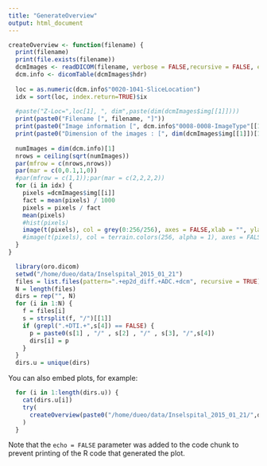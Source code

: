 ```yaml
---
title: "GenerateOverview"
output: html_document
---
```

```r
createOverview <- function(filename) {
  print(filename)
  print(file.exists(filename))
  dcmImages <- readDICOM(filename, verbose = FALSE,recursive = FALSE, exclude = "sql")
  dcm.info <- dicomTable(dcmImages$hdr)
  
  loc = as.numeric(dcm.info$"0020-1041-SliceLocation")
  idx = sort(loc, index.return=TRUE)$ix
  
  #paste("Z-Loc=",loc[1], ", dim",paste(dim(dcmImages$img[[1]])))
  print(paste0("Filename [", filename, "]"))
  print(paste0("Image information [", dcm.info$"0008-0008-ImageType"[[1]], "]"))
  print(paste0("Dimension of the images : [", dim(dcmImages$img[[1]])[1], "x", dim(dcmImages$img[[1]])[1], "]"))
  
  numImages = dim(dcm.info)[1]
  nrows = ceiling(sqrt(numImages))
  par(mfrow = c(nrows,nrows))
  par(mar = c(0,0.1,1,0))
  #par(mfrow = c(1,1));par(mar = c(2,2,2,2))
  for (i in idx) {
    pixels =dcmImages$img[[i]] 
    fact = mean(pixels) / 1000
    pixels = pixels / fact
    mean(pixels)
    #hist(pixels)
    image(t(pixels), col = grey(0:256/256), axes = FALSE,xlab = "", ylab = "", main=round(loc[i],2))
    #image(t(pixels), col = terrain.colors(256, alpha = 1), axes = FALSE,xlab = "", ylab = "", main=round(loc[i],2))
  }
}
```



```r
  library(oro.dicom)
  setwd("/home/dueo/data/Inselspital_2015_01_21")
  files = list.files(pattern=".+ep2d_diff.+ADC.+dcm", recursive = TRUE)
  N = length(files)
  dirs = rep("", N)
  for (i in 1:N) {
    f = files[i]
    s = strsplit(f, "/")[[1]]
    if (grepl(".+DTI.+",s[4]) == FALSE) {
      p = paste0(s[1] , "/" , s[2] , "/" , s[3], "/",s[4])
      dirs[i] = p
    }
  }
  dirs.u = unique(dirs)
```

You can also embed plots, for example:

```r
  for (i in 1:length(dirs.u)) {
    cat(dirs.u[i])
    try(
      createOverview(paste0("/home/dueo/data/Inselspital_2015_01_21/",dirs.u[i]))
    )
  }
```

Note that the `echo = FALSE` parameter was added to the code chunk to prevent printing of the R code that generated the plot.
